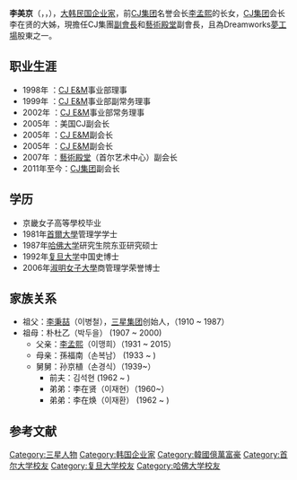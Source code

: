 {{Mi|
{{Refimprove|time=2020-07-24T08:26:52+00:00}}
{{Notability Unreferenced|time=2017-03-20T22:44:47+00:00}}
}}

{{Infobox person
| name        = 李美京
| image       = 
| birth_date  = {{Birth date|1958|5|8|mf=y}} 
| birth_place = {{USA}}[[密西根州|密西根州]]
| nationality = {{KOR}}
| alma_mater  = {{flagicon|Korea}}[[首爾大學|首爾大學]]管理学学士<br>{{flagicon|US}}[[哈佛大学|哈佛大学]]研究生院东亚研究硕士<br>{{flagicon|PRC}}[[复旦大学|复旦大学]]中国史博士
| occupation  = [[CJ集团|CJ集团]]副会长<ref name=joins20161107>{{Cite news |url=http://chinese.joins.com/gb/article.aspx?art_id=159236 |title=CJ会长李美京鸣冤称青瓦台迫其辞 |date=2016-11-07 |website=中央日報中文網 |accessdate=2020-07-24 |archive-date=2019-11-19 |archive-url=https://web.archive.org/web/20191119195917/https://chinese.joins.com/gb/article.aspx?art_id=159236 |dead-url=no }}</ref>
| language = [[韓語|韓語]]、[[日語|日語]]、[[英語|英語]]、[[漢語|漢語]]  
| spouse      = 前夫 김석현
| parents     = 父亲[[李孟熙_(韩国)|李孟熙]]、母亲孫福南
| module      = {{Infobox Korean name|child=yes
 | hangul     = 이미경
 | hanja      = 李美京
 | rr         = 
 | mr         =
}}}}
'''李美京'''（{{Lang-ko|'''이미경'''}}，{{Lang-en|'''Miky Lee'''}}，{{Bd|1958年|5月8日}}），[[大韩民国|大韩民国]][[企业家|企业家]]，前[[CJ集团|CJ集团]]名誉会长[[李孟熙_(韩国)|李孟熙]]的长女，[[CJ集团|CJ集团]]会长李在贤的大姊，現擔任CJ集團[[副董事長|副會長]]和[[藝術殿堂|藝術殿堂]]副會長，且為Dreamworks[[夢工場|夢工場]]股東之一。

== 职业生涯 ==
* 1998年  ：[[CJ_E&M|CJ E&M]]事业部理事
* 1999年  ：[[CJ_E&M|CJ E&M]]事业部副常务理事
* 2002年  ：[[CJ_E&M|CJ E&M]]事业部常务理事
* 2005年  ：美国CJ副会长
* 2005年  ：[[CJ_E&M|CJ E&M]]副会长
* 2005年  ：[[CJ_E&M|CJ E&M]]副会长
* 2007年  ：[[藝術殿堂|藝術殿堂]]（首尔艺术中心）副会长
* 2011年至今：[[CJ集团|CJ集团]]副会长

== 学历 ==
* 京畿女子高等學校毕业
* 1981年[[首爾大學|首爾大學]]管理学学士
* 1987年[[哈佛大学|哈佛大学]]研究生院东亚研究硕士
* 1992年[[复旦大学|复旦大学]]中国史博士
* 2006年[[淑明女子大學|淑明女子大學]]商管理学荣誉博士

== 家族关系 ==
* 祖父：[[李秉喆|李秉喆]]（이병철），[[三星集团|三星集团]]创始人，（1910 ~ 1987）
* 祖母：朴杜乙（박두을） (1907 ~ 2000)
** 父亲：[[李孟熙_(韩国)|李孟熙]]（이맹희）（1931 ~ 2015）
** 母亲：孫福南（손복남） (1933 ~ )
** 舅舅：孙京植（손경식）（1939~）
*** 前夫：김석현 (1962 ~ )
*** 弟弟：李在贤（이재현）（1960~）
*** 弟弟：李在焕（이재환） (1962 ~ )

== 参考文献 ==
{{Reflist}}

{{DEFAULTSORT:Lee李}}
[[Category:三星人物|Category:三星人物]]
[[Category:韩国企业家|Category:韩国企业家]]
[[Category:韓國億萬富豪|Category:韓國億萬富豪]]
[[Category:首尔大学校友|Category:首尔大学校友]]
[[Category:复旦大学校友|Category:复旦大学校友]]
[[Category:哈佛大学校友|Category:哈佛大学校友]]